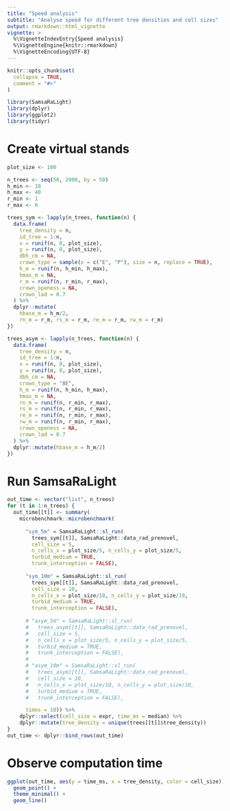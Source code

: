 ```yaml
---
title: "Speed analysis"
subtitle: "Analyse speed for different tree densities and cell sizes"
output: rmarkdown::html_vignette
vignette: >
  %\VignetteIndexEntry{Speed analysis}
  %\VignetteEngine{knitr::rmarkdown}
  %\VignetteEncoding{UTF-8}
---
```


```r
knitr::opts_chunk$set(
  collapse = TRUE,
  comment = "#>"
)
```

```r
library(SamsaRaLight)
library(dplyr)
library(ggplot2)
library(tidyr)
```

# Create virtual stands 

```r
plot_size <- 100

n_trees <- seq(50, 2000, by = 50)
h_min <- 10
h_max <- 40
r_min <- 1
r_max <- 6

trees_sym <- lapply(n_trees, function(n) {
  data.frame(
    tree_density = n,
    id_tree = 1:n,
    x = runif(n, 0, plot_size),
    y = runif(n, 0, plot_size),
    dbh_cm = NA,
    crown_type = sample(x = c("E", "P"), size = n, replace = TRUE),
    h_m = runif(n, h_min, h_max),
    hmax_m = NA,
    r_m = runif(n, r_min, r_max),
    crown_openess = NA,
    crown_lad = 0.7
  ) %>% 
  dplyr::mutate(
    hbase_m = h_m/2,
    rn_m = r_m, rs_m = r_m, re_m = r_m, rw_m = r_m)
})

trees_asym <- lapply(n_trees, function(n) {
  data.frame(
    tree_density = n,
    id_tree = 1:n,
    x = runif(n, 0, plot_size),
    y = runif(n, 0, plot_size),
    dbh_cm = NA,
    crown_type = "8E",
    h_m = runif(n, h_min, h_max),
    hmax_m = NA,
    rn_m = runif(n, r_min, r_max),
    rs_m = runif(n, r_min, r_max),
    re_m = runif(n, r_min, r_max),
    rw_m = runif(n, r_min, r_max),
    crown_openess = NA,
    crown_lad = 0.7
  ) %>% 
  dplyr::mutate(hbase_m = h_m/2)
})
```


# Run SamsaRaLight

```r
out_time <- vector("list", n_trees)
for (t in 1:n_trees) {
  out_time[[t]] <- summary(
    microbenchmark::microbenchmark(
      
      "sym_5m" = SamsaRaLight::sl_run(
        trees_sym[[t]], SamsaRaLight::data_rad_prenovel,
        cell_size = 5, 
        n_cells_x = plot_size/5, n_cells_y = plot_size/5,
        turbid_medium = TRUE,
        trunk_interception = FALSE),
      
      "sym_10m" = SamsaRaLight::sl_run(
        trees_sym[[t]], SamsaRaLight::data_rad_prenovel,
        cell_size = 10, 
        n_cells_x = plot_size/10, n_cells_y = plot_size/10,
        turbid_medium = TRUE,
        trunk_interception = FALSE),
      
      # "asym_5m" = SamsaRaLight::sl_run(
      #   trees_asym[[t]], SamsaRaLight::data_rad_prenovel,
      #   cell_size = 5, 
      #   n_cells_x = plot_size/5, n_cells_y = plot_size/5,
      #   turbid_medium = TRUE,
      #   trunk_interception = FALSE),
      # 
      # "asym_10m" = SamsaRaLight::sl_run(
      #   trees_asym[[t]], SamsaRaLight::data_rad_prenovel,
      #   cell_size = 10, 
      #   n_cells_x = plot_size/10, n_cells_y = plot_size/10,
      #   turbid_medium = TRUE,
      #   trunk_interception = FALSE),

      times = 10)) %>% 
    dplyr::select(cell_size = expr, time_ms = median) %>% 
    dplyr::mutate(tree_density = unique(trees[[t]]$tree_density))
}
out_time <- dplyr::bind_rows(out_time)
```


# Observe computation time

```r
ggplot(out_time, aes(y = time_ms, x = tree_density, color = cell_size)) +
  geom_point() +
  theme_minimal() +
  geom_line()
```


